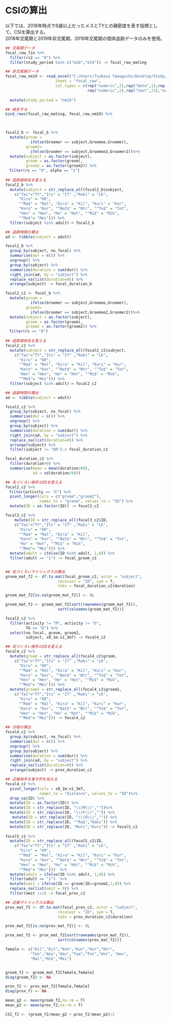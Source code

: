 # CSIの算出  
以下では、2018年時点で6歳以上だったメスと*TY*との親密度を表す指標として、CSIを算出する。  
2018年交尾期と2019年非交尾期、2019年交尾期の個体追跡データのみを使用。  

```r
## 交尾期データ
focal_raw_fin %>% 
  filter(rs2 == "0") %>% 
  filter(study_period %in% c("m18","m19")) -> focal_raw_mating

## 非交尾期データ  
focal_raw_nm19 <- read_excel("C:/Users/Tsubasa Yamaguchi/Desktop/Study/data/2019nonmating/2019nonmating_raw.xlsx",
                      sheet = "focal_raw",
                      col_types = c(rep("numeric",2),rep("date",1),rep("text",1),rep("numeric",2), rep("text",2),
                                    rep("numeric",2),rep("text",21),"numeric","text", rep("numeric",3))) %>% 
                            
  mutate(study_period = "nm19")

## 結合する  
bind_rows(focal_raw_mating, focal_raw_nm19) %>% 
  


focal2_b <- focal_b %>% 
  mutate(groom = 
           ifelse(Groomer == subject,Groomee,Groomer), 
         groom2=
           ifelse(Groomer == subject,Groomee2,Groomer2))%>%
  mutate(subject = as.factor(subject),
         groom = as.factor(groom),
         groom2 = as.factor(groom2)) %>% 
　filter(rs == "0", alpha == "1") 
  
## 追跡個体名を変える  
focal2_b %>% 
  mutate(subject = str_replace_all(focal2_b$subject,
    c("Tai"="TY","Its" = "IT" ,"Raki" = "LK",
      "Kiru" = "KR",
      "^Ma$" = "Mal", "Kira" = "Kil", "Kuri" = "Kur",
      "Koro" = "Kor", "^Nat$" = "Ntr", "^To$" = "Tot",
      "Hen" = "Hen", "Ho" = "Hot", "^Mi$" = "Mik",
      "^Me$"= "Mei"))) %>% 
  filter(subject %in% adult)-> focal2_b

## 追跡時間の算出  
ad <- tibble(subject = adult)

focal2_b %>% 
  group_by(subject, no_focal) %>% 
  summarise(dur = n()) %>% 
  ungroup() %>% 
  group_by(subject) %>% 
  summarise(duration = sum(dur)) %>% 
  right_join(ad, by = "subject") %>% 
  replace_na(list(duration=0)) %>% 
  arrange(subject) -> focal_duration_b
```

```r
focal2_c2 <- focal_b %>% 
  mutate(groom = 
           ifelse(Groomer == subject,Groomee,Groomer), 
         groom2=
           ifelse(Groomer == subject,Groomee2,Groomer2))%>%
  mutate(subject = as.factor(subject),
         groom = as.factor(groom),
         groom2 = as.factor(groom2)) %>% 
　filter(rs == "0") 
  
## 追跡個体名を変える  
focal2_c2 %>% 
  mutate(subject = str_replace_all(focal2_c2$subject,
    c("Tai"="TY","Its" = "IT" ,"Raki" = "LK",
      "Kiru" = "KR",
      "^Ma$" = "Mal", "Kira" = "Kil", "Kuri" = "Kur",
      "Koro" = "Kor", "^Nat$" = "Ntr", "^To$" = "Tot",
      "Hen" = "Hen", "Ho" = "Hot", "^Mi$" = "Mik",
      "^Me$"= "Mei"))) %>% 
  filter(subject %in% adult)-> focal2_c2

## 追跡時間の算出  
ad <- tibble(subject = adult)

focal2_c2 %>% 
  group_by(subject, no_focal) %>% 
  summarise(dur = n()) %>% 
  ungroup() %>% 
  group_by(subject) %>% 
  summarise(duration = sum(dur)) %>% 
  right_join(ad, by = "subject") %>% 
  replace_na(list(duration=0)) %>% 
  arrange(subject) %>% 
  filter(subject != "KR")-> focal_duration_c2
```

```r
focal_duration_c2 %>% 
  filter(duration>0) %>% 
  summarise(mean = mean(duration/60),
            sd = sd(duration/60))
```


```r
## 毛づくろい相手のIDを変える  
focal2_c2 %>% 
　filter(activity == "G") %>% 
  pivot_longer(cols = c("groom","groom2"), 
               names_to = "groom", values_to = "ID") %>% 
  mutate(ID = as.factor(ID)) -> focal3_c2

focal3_c2 %>% 
    mutate(ID = str_replace_all(focal3_c2$ID,
    c("Tai"="TY","Its" = "IT" ,"Raki" = "LK",
      "Kiru" = "KR",
      "^Ma$" = "Mal", "Kira" = "Kil", 
      "Koro" = "Kor", "^Nat$" = "Ntr", "^To$" = "Tot",
      "Ho" = "Hot", "^Mi$" = "Mik",
      "^Me$"= "Mei"))) %>% 
  mutate(adult = ifelse(ID %in% adult, 1,0)) %>% 
  filter(adult == "1") -> focal_groom_c2


## 毛づくろいマトリックスの算出
groom_mat_f2 <- df.to.mat(focal_groom_c2, actor = "subject", 
                       receiver = "ID", sym = T,
                       tobs = focal_duration_c2$duration)

groom_mat_f2[is.na(groom_mat_f2)] <- 0L

groom_mat_f2 <- groom_mat_f2[sort(rownames(groom_mat_f2)),
                       sort(colnames(groom_mat_f2))]
```

```r
focal2_c2 %>% 
  filter(activity != "M", activity != "O",
         TG == "G") %>% 
  select(no_focal, groom, groom2,
         subject, x0_1m:x1_3m7) -> focal4_c2

## 毛づくろい相手のIDを変える  
focal4_c2 %>% 
  mutate(groom = str_replace_all(focal4_c2$groom,
    c("Tai"="TY","Its" = "IT" ,"Raki" = "LK",
      "Kiru" = "KR",
      "^Ma$" = "Mal", "Kira" = "Kil", "Kuri" = "Kur",
      "Koro" = "Kor", "^Nat$" = "Ntr", "^To$" = "Tot",
      "Hen" = "Hen", "Ho" = "Hot", "^Mi$" = "Mik",
      "^Me$"= "Mei"))) %>% 
  mutate(groom2 = str_replace_all(focal4_c2$groom2,
    c("Tai"="TY","Its" = "IT" ,"Raki" = "LK",
      "Kiru" = "KR",
      "^Ma$" = "Mal", "Kira" = "Kil", "Kuri" = "Kur",
      "Koro" = "Kor", "^Nat$" = "Ntr", "^To$" = "Tot",
      "Hen" = "Hen", "Ho" = "Hot", "^Mi$" = "Mik",
      "^Me$"= "Mei"))) -> focal4_c2

## 分母の算出  
focal4_c2 %>% 
  group_by(subject, no_focal) %>% 
  summarise(dur = n()) %>% 
  ungroup() %>% 
  group_by(subject) %>% 
  summarise(duration = sum(dur)) %>% 
  right_join(ad, by = "subject") %>% 
  replace_na(list(duration=0)) %>% 
  arrange(subject) -> prox_duration_c2

## 近接相手を表す列を加える
focal4_c2 %>% 
  pivot_longer(cols = x0_1m:x1_3m7,
               names_to = "distance", values_to = "ID")%>%
  drop_na(ID) %>% 
  mutate(ID = as.factor(ID)) %>% 
  mutate(ID = str_replace(ID, "\\(M\\)",""))%>%
  mutate(ID = str_replace(ID, "\\(F\\)","")) %>% 
   mutate(ID = str_replace(ID, "\\(O\\)","")) %>% 
  mutate(ID = str_replace(ID, "^Ra$","Raki")) %>% 
  mutate(ID = str_replace(ID, "Muri","Kuri")) -> focal5_c2
  
focal5_c2 %>% 
  mutate(ID = str_replace_all(focal5_c2$ID,
    c("Tai"="TY","Its" = "IT" ,"Raki" = "LK",
      "Kiru" = "KR",
      "^Ma$" = "Mal", "Kira" = "Kil", "Kuri" = "Kur",
      "Koro" = "Kor", "^Nat$" = "Ntr", "^To$" = "Tot",
      "Hen" = "Hen", "Ho" = "Hot", "^Mi$" = "Mik",
      "^Me$"= "Mei")))  %>% 
  mutate(adult = ifelse(ID %in% adult, 1,0)) %>% 
  filter(adult == "1")  %>% 
  mutate(omit = ifelse(ID == groom|ID==groom2,1,0)) %>% 
  replace_na(list(omit = 0)) %>% 
  filter(omit !=1) -> focal_prox_c2

## 近接マトリックスの算出  
prox_mat_f2 <- df.to.mat(focal_prox_c2, actor = "subject", 
                       receiver = "ID", sym = T,
                       tobs = prox_duration_c2$duration)

prox_mat_f2[is.na(prox_mat_f2)] <- 0L

prox_mat_f2 <- prox_mat_f2[sort(rownames(prox_mat_f2)),
                       sort(colnames(prox_mat_f2))]
```

```r
female <- c("Kil","Kit","Koh","Kun","Kor","Ntr",
           "Ten","Aka","Ako","Tam","Tot","Hot", "Hen",
           "Mal","Mik","Mei")


groom_f2 <- groom_mat_f2[female,female]
diag(groom_f2) <- NA

prox_f2 <- prox_mat_f2[female,female]
diag(prox_f) <- NA

mean_g2 <- mean(groom_f2,na.rm = T)
mean_p2 <- mean(prox_f2,na.rm = T)

CSI_f2 <- (groom_f2/mean_g2 + prox_f2/mean_p2)/2
```
